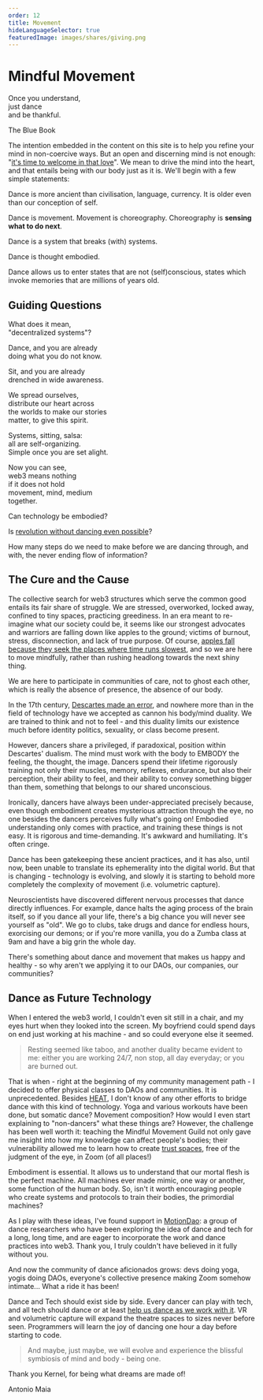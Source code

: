 ```yaml
---
order: 12
title: Movement
hideLanguageSelector: true
featuredImage: images/shares/giving.png
---
```


# Mindful Movement

<InfoBlock>

<Box>

Once you understand,  
just dance  
and be thankful.  

<Link to="https://thebluebook.co.za/buddha-blues/sit.html">The Blue Book</Link>

</Box>

</InfoBlock>

The intention embedded in the content on this site is to help you refine your mind in non-coercive ways. But an open and discerning mind is not enough: "[it's time to welcome in that love](https://www.youtube.com/watch?v=9wtiwPLgw8c)". We mean to drive the mind into the heart, and that entails being with our body just as it is. We'll begin with a few simple statements:

<Process>

Dance is more ancient than civilisation, language, currency. It is older even than our conception of self. 

Dance is movement. Movement is choreography. Choreography is **sensing what to do next**.

Dance is a system that breaks (with) systems.  

Dance is thought embodied.

Dance allows us to enter states that are not (self)conscious, states which invoke memories that are millions of years old.

</Process>

## Guiding Questions

<InfoBlock>

<Box>

What does it mean,  
"decentralized systems"?  
  
Dance, and you are already  
doing what you do not know.  
  
Sit, and you are already  
drenched in wide awareness.  
  
We spread ourselves,  
distribute our heart across  
the worlds to make our stories  
matter, to give this spirit.  
  
Systems, sitting, salsa:  
all are self-organizing.  
Simple once you are set alight.  
  
Now you can see,  
web3 means nothing  
if it does not hold  
movement, mind, medium  
together.  

</Box>

</InfoBlock>

<Process>

Can technology be embodied?

Is [revolution without dancing even possible](https://youtu.be/GKRxP03-E5Y?t=97)?

How many steps do we need to make before we are dancing through, and with, the never ending flow of information?

</Process>

## The Cure and the Cause

The collective search for web3 structures which serve the common good entails its fair share of struggle. We are stressed, overworked, locked away, confined to tiny spaces, practicing greediness. In an era meant to re-imagine what our society could be, it seems like our strongest advocates and warriors are falling down like apples to the ground; victims of burnout, stress, disconnection, and lack of true purpose. Of course, [apples fall because they seek the places where time runs slowest](https://www.youtube.com/watch?v=8mJipEQ4Ypo&list=PL_NAkUK835PWbclYgtIJ07aXSPx-cWper&index=8&t=214s), and so we are here to move mindfully, rather than rushing headlong towards the next shiny thing. 

We are here to participate in communities of care, not to ghost each other, which is really the absence of presence, the absence of our body.

In the 17th century, [Descartes made an error](https://www.goodreads.com/book/show/103867.Descartes_Error), and nowhere more than in the field of technology have we accepted as cannon his body/mind duality. We are trained to think and not to feel - and this duality limits our existence much before identity politics, sexuality, or class become present.

However, dancers share a privileged, if paradoxical, position within Descartes' dualism. The mind must work with the body to EMBODY the feeling, the thought, the image. Dancers spend their lifetime rigorously training not only their muscles, memory, reflexes, endurance, but also their perception, their ability to feel, and their ability to convey something bigger than them, something that belongs to our shared unconscious.

Ironically, dancers have always been under-appreciated precisely because, even though embodiment creates mysterious attraction through the eye, no one besides the dancers perceives fully what's going on! Embodied understanding only comes with practice, and training these things is not easy. It is rigorous and time-demanding. It's awkward and humiliating. It's often cringe.

Dance has been gatekeeping these ancient practices, and it has also, until now, been unable to translate its ephemerality into the digital world. But that is changing - technology is evolving, and slowly it is starting to behold more completely the complexity of movement (i.e. volumetric capture).

Neuroscientists have discovered different nervous processes that dance directly influences. For example, dance halts the aging process of the brain itself, so if you dance all your life, there's a big chance you will never see yourself as "old". We go to clubs, take drugs and dance for endless hours, exorcising our demons; or if you're more vanilla, you do a Zumba class at 9am and have a big grin the whole day.

There's something about dance and movement that makes us happy and healthy - so why aren't we applying it to our DAOs, our companies, our communities?

## Dance as Future Technology

When I entered the web3 world, I couldn't even sit still in a chair, and my eyes hurt when they looked into the screen. My boyfriend could spend days on end just working at his machine - and so could everyone else it seemed. 

> Resting seemed like taboo, and another duality became evident to me: either you are working 24/7, non stop, all day everyday; or you are burned out.

That is when - right at the beginning of my community management path - I decided to offer physical classes to DAOs and communities. It is unprecedented. Besides [HEAT](https://heat.mirror.xyz/HGerWynxAuJqPvTXk0A5tGQGsduv5XVbCR7exLkj1LY), I don't know of any other efforts to bridge dance with this kind of technology. Yoga and various workouts have been done, but somatic dance? Movement composition? How would I even start explaining to "non-dancers" what these things are? However, the challenge has been well worth it: teaching the Mindful Movement Guild not only gave me insight into how my knowledge can affect people's bodies; their vulnerability allowed me to learn how to create [trust spaces](/learn/module-1/value/#narrative), free of the judgment of the eye, in Zoom (of all places!)

Embodiment is essential. It allows us to understand that our mortal flesh is the perfect machine. All machines ever made mimic, one way or another, some function of the human body. So, isn't it worth encouraging people who create systems and protocols to train their bodies, the primordial machines?

As I play with these ideas, I've found support in [MotionDao](https://www.dance-tech.net/page/motion-dao): a group of dance researchers who have been exploring the idea of dance and tech for a long, long time, and are eager to incorporate the work and dance practices into web3. Thank you, I truly couldn't have believed in it fully without you.

And now the community of dance aficionados grows: devs doing yoga, yogis doing DAOs, everyone's collective presence making Zoom somehow intimate... What a ride it has been!

Dance and Tech should exist side by side. Every dancer can play with tech, and all tech should dance or at least [help us dance as we work with it](/learn/module-4/liberal-radical/#optimal-gathering). VR and volumetric capture will expand the theatre spaces to sizes never before seen. Programmers will learn the joy of dancing one hour a day before starting to code. 

> And maybe, just maybe, we will evolve and experience the blissful symbiosis of mind and body - being one.

Thank you Kernel, for being what dreams are made of!

Antonio Maia 